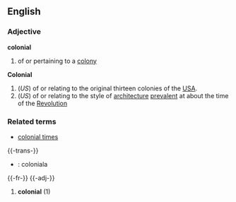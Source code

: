 ==English==

===Adjective===
'''colonial'''
# of or pertaining to a [[colony]]

'''Colonial'''
#(''US'') of or relating to the original thirteen colonies of the [[USA]].
#(''US'') of or relating to the style of [[architecture]] [[prevalent]] at about the time of the [[Revolution]]

===Related terms===
*[[colonial time]]s

{{-trans-}}

* {{io}} : coloniala


{{-fr-}}
{{-adj-}}
# '''colonial''' (1)